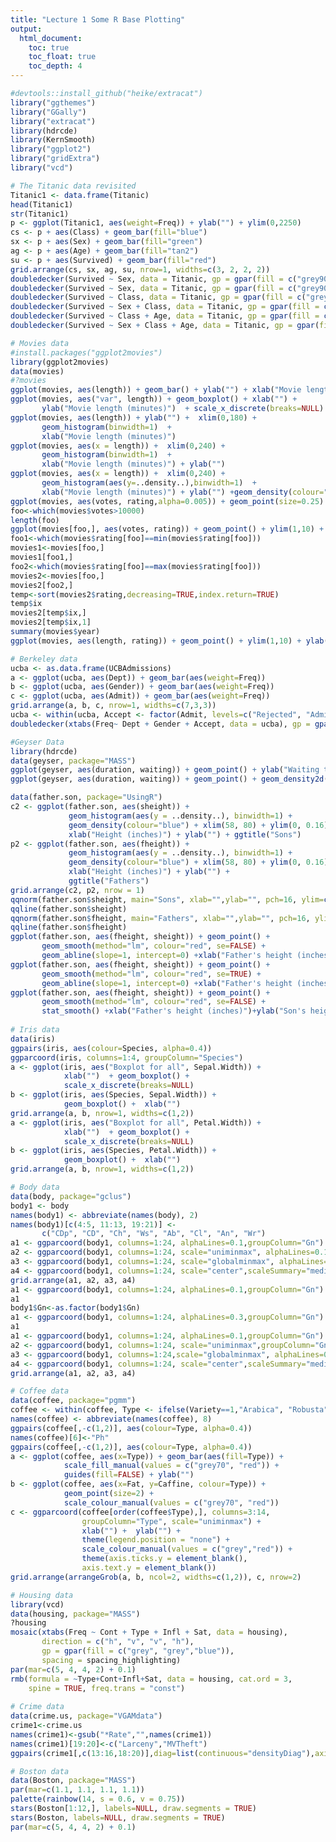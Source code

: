 ```yaml
---
title: "Lecture 1 Some R Base Plotting"
output:
  html_document:
    toc: true
    toc_float: true
    toc_depth: 4
---
```


```r
#devtools::install_github("heike/extracat")
library("ggthemes")
library("GGally")
library("extracat")
library(hdrcde)
library(KernSmooth)
library("ggplot2")
library("gridExtra")
library("vcd")
```

```r
# The Titanic data revisited
Titanic1 <- data.frame(Titanic)
head(Titanic1)
str(Titanic1)
p <- ggplot(Titanic1, aes(weight=Freq)) + ylab("") + ylim(0,2250)
cs <- p + aes(Class) + geom_bar(fill="blue")
sx <- p + aes(Sex) + geom_bar(fill="green")
ag <- p + aes(Age) + geom_bar(fill="tan2")
su <- p + aes(Survived) + geom_bar(fill="red")
grid.arrange(cs, sx, ag, su, nrow=1, widths=c(3, 2, 2, 2))
doubledecker(Survived ~ Sex, data = Titanic, gp = gpar(fill = c("grey90", "blue")))
doubledecker(Survived ~ Sex, data = Titanic, gp = gpar(fill = c("grey90", "blue")))
doubledecker(Survived ~ Class, data = Titanic, gp = gpar(fill = c("grey90", "blue")))
doubledecker(Survived ~ Sex + Class, data = Titanic, gp = gpar(fill = c("grey90", "blue")))
doubledecker(Survived ~ Class + Age, data = Titanic, gp = gpar(fill = c("grey90", "blue")))
doubledecker(Survived ~ Sex + Class + Age, data = Titanic, gp = gpar(fill = c("grey90", "blue")))
```

```r
# Movies data
#install.packages("ggplot2movies")
library(ggplot2movies)
data(movies)
#?movies
ggplot(movies, aes(length)) + geom_bar() + ylab("") + xlab("Movie length (minutes)")
ggplot(movies, aes("var", length)) + geom_boxplot() + xlab("") +
       ylab("Movie length (minutes)")  + scale_x_discrete(breaks=NULL) + coord_flip()
ggplot(movies, aes(length)) + ylab("") +  xlim(0,180) +
       geom_histogram(binwidth=1)  +
       xlab("Movie length (minutes)")
ggplot(movies, aes(x = length)) +  xlim(0,240) +
       geom_histogram(binwidth=1)  +
       xlab("Movie length (minutes)") + ylab("")
ggplot(movies, aes(x = length)) +  xlim(0,240) +
       geom_histogram(aes(y=..density..),binwidth=1)  +
       xlab("Movie length (minutes)") + ylab("") +geom_density(colour="blue")
ggplot(movies, aes(votes, rating,alpha=0.005)) + geom_point(size=0.25) + ylim(1,10) + ylab("Rating") + xlab("Votes")
foo<-which(movies$votes>10000)
length(foo)
ggplot(movies[foo,], aes(votes, rating)) + geom_point() + ylim(1,10) + ylab("Rating") + xlab("Votes")
foo1<-which(movies$rating[foo]==min(movies$rating[foo]))
movies1<-movies[foo,]
movies1[foo1,]
foo2<-which(movies$rating[foo]==max(movies$rating[foo]))
movies2<-movies[foo,]
movies2[foo2,]
temp<-sort(movies2$rating,decreasing=TRUE,index.return=TRUE)
temp$ix
movies2[temp$ix,]
movies2[temp$ix,1]
summary(movies$year)
ggplot(movies, aes(length, rating)) + geom_point() + ylim(1,10) + ylab("Rating") + xlab("Length (minutes)")+  xlim(60,240)

# Berkeley data
ucba <- as.data.frame(UCBAdmissions)
a <- ggplot(ucba, aes(Dept)) + geom_bar(aes(weight=Freq))
b <- ggplot(ucba, aes(Gender)) + geom_bar(aes(weight=Freq))
c <- ggplot(ucba, aes(Admit)) + geom_bar(aes(weight=Freq))
grid.arrange(a, b, c, nrow=1, widths=c(7,3,3))
ucba <- within(ucba, Accept <- factor(Admit, levels=c("Rejected", "Admitted")))
doubledecker(xtabs(Freq~ Dept + Gender + Accept, data = ucba), gp = gpar(fill = c("grey90", "steelblue")))

#Geyser Data
library(hdrcde)
data(geyser, package="MASS")
ggplot(geyser, aes(duration, waiting)) + geom_point() + ylab("Waiting time (minutes)") + xlab("Duration (minutes)")
ggplot(geyser, aes(duration, waiting)) + geom_point() + geom_density2d() + ylab("Waiting time (minutes)") + xlab("Duration (minutes)")
```

```r
data(father.son, package="UsingR")
c2 <- ggplot(father.son, aes(sheight)) + 
             geom_histogram(aes(y = ..density..), binwidth=1) +
             geom_density(colour="blue") + xlim(58, 80) + ylim(0, 0.16) +
             xlab("Height (inches)") + ylab("") + ggtitle("Sons")
p2 <- ggplot(father.son, aes(fheight)) + 
             geom_histogram(aes(y = ..density..), binwidth=1) +
             geom_density(colour="blue") + xlim(58, 80) + ylim(0, 0.16) +
             xlab("Height (inches)") + ylab("") +
             ggtitle("Fathers")
grid.arrange(c2, p2, nrow = 1)
qqnorm(father.son$sheight, main="Sons", xlab="",ylab="", pch=16, ylim=c(55,80))
qqline(father.son$sheight)
qqnorm(father.son$fheight, main="Fathers", xlab="",ylab="", pch=16, ylim=c(55,80))
qqline(father.son$fheight)
ggplot(father.son, aes(fheight, sheight)) + geom_point() +
       geom_smooth(method="lm", colour="red", se=FALSE) +
       geom_abline(slope=1, intercept=0) +xlab("Father's height (inches)")+ylab("Son's height (inches)")
ggplot(father.son, aes(fheight, sheight)) + geom_point() +
       geom_smooth(method="lm", colour="red", se=TRUE) +
       geom_abline(slope=1, intercept=0) +xlab("Father's height (inches)")+ylab("Son's height (inches)")
ggplot(father.son, aes(fheight, sheight)) + geom_point() +
       geom_smooth(method="lm", colour="red", se=FALSE) +
       stat_smooth() +xlab("Father's height (inches)")+ylab("Son's height (inches)")
          
# Iris data
data(iris)
ggpairs(iris, aes(colour=Species, alpha=0.4))           
ggparcoord(iris, columns=1:4, groupColumn="Species")
a <- ggplot(iris, aes("Boxplot for all", Sepal.Width)) +
            xlab("")  + geom_boxplot() +
            scale_x_discrete(breaks=NULL) 
b <- ggplot(iris, aes(Species, Sepal.Width)) + 
            geom_boxplot() +  xlab("")
grid.arrange(a, b, nrow=1, widths=c(1,2))
a <- ggplot(iris, aes("Boxplot for all", Petal.Width)) +
            xlab("")  + geom_boxplot() +
            scale_x_discrete(breaks=NULL) 
b <- ggplot(iris, aes(Species, Petal.Width)) + 
            geom_boxplot() +  xlab("")
grid.arrange(a, b, nrow=1, widths=c(1,2))

# Body data
data(body, package="gclus")
body1 <- body
names(body1) <- abbreviate(names(body), 2)
names(body1)[c(4:5, 11:13, 19:21)] <-  
       c("CDp", "CD", "Ch", "Ws", "Ab", "Cl", "An", "Wr")
a1 <- ggparcoord(body1, columns=1:24, alphaLines=0.1,groupColumn="Gn") + xlab("") + ylab("")
a2 <- ggparcoord(body1, columns=1:24, scale="uniminmax", alphaLines=0.1) + xlab("") + ylab("")
a3 <- ggparcoord(body1, columns=1:24, scale="globalminmax", alphaLines=0.1) + xlab("") + ylab("")
a4 <- ggparcoord(body1, columns=1:24, scale="center",scaleSummary="median", alphaLines=0.1) +xlab("") + ylab("")
grid.arrange(a1, a2, a3, a4)
a1 <- ggparcoord(body1, columns=1:24, alphaLines=0.1,groupColumn="Gn") + xlab("") + ylab("")
a1
body1$Gn<-as.factor(body1$Gn)
a1 <- ggparcoord(body1, columns=1:24, alphaLines=0.3,groupColumn="Gn") +xlab("") + ylab("")
a1
a1 <- ggparcoord(body1, columns=1:24, alphaLines=0.1,groupColumn="Gn") + xlab("") + ylab("")
a2 <- ggparcoord(body1, columns=1:24, scale="uniminmax",groupColumn="Gn",alphaLines=0.1) + xlab("") + ylab("")
a3 <- ggparcoord(body1, columns=1:24,scale="globalminmax", alphaLines=0.1,groupColumn="Gn") + xlab("") + ylab("")
a4 <- ggparcoord(body1, columns=1:24, scale="center",scaleSummary="median", alphaLines=0.1,groupColumn="Gn") +xlab("") + ylab("")
grid.arrange(a1, a2, a3, a4)

# Coffee data
data(coffee, package="pgmm")
coffee <- within(coffee, Type <- ifelse(Variety==1,"Arabica", "Robusta"))
names(coffee) <- abbreviate(names(coffee), 8)
ggpairs(coffee[,-c(1,2)], aes(colour=Type, alpha=0.4))           
names(coffee)[6]<-"Ph"
ggpairs(coffee[,-c(1,2)], aes(colour=Type, alpha=0.4))           
a <- ggplot(coffee, aes(x=Type)) + geom_bar(aes(fill=Type)) +
            scale_fill_manual(values = c("grey70", "red")) +
            guides(fill=FALSE) + ylab("")
b <- ggplot(coffee, aes(x=Fat, y=Caffine, colour=Type)) +
            geom_point(size=2) +
            scale_colour_manual(values = c("grey70", "red"))
c <- ggparcoord(coffee[order(coffee$Type),], columns=3:14,
                groupColumn="Type", scale="uniminmax") +
                xlab("") +  ylab("") +
                theme(legend.position = "none") +
                scale_colour_manual(values = c("grey","red")) +
                theme(axis.ticks.y = element_blank(),
                axis.text.y = element_blank())
grid.arrange(arrangeGrob(a, b, ncol=2, widths=c(1,2)), c, nrow=2)

# Housing data
library(vcd)    
data(housing, package="MASS")
?housing
mosaic(xtabs(Freq ~ Cont + Type + Infl + Sat, data = housing),
       direction = c("h", "v", "v", "h"), 
       gp = gpar(fill = c("grey", "grey","blue")),
       spacing = spacing_highlighting)
par(mar=c(5, 4, 4, 2) + 0.1)
rmb(formula = ~Type+Cont+Infl+Sat, data = housing, cat.ord = 3,
    spine = TRUE, freq.trans = "const")
    
# Crime data
data(crime.us, package="VGAMdata")
crime1<-crime.us
names(crime1)<-gsub("*Rate","",names(crime1))
names(crime1)[19:20]<-c("Larceny","MVTheft")
ggpairs(crime1[,c(13:16,18:20)],diag=list(continuous="densityDiag"),axisLabels="none")           

# Boston data
data(Boston, package="MASS")
par(mar=c(1.1, 1.1, 1.1, 1.1))
palette(rainbow(14, s = 0.6, v = 0.75))
stars(Boston[1:12,], labels=NULL, draw.segments = TRUE)
stars(Boston, labels=NULL, draw.segments = TRUE)
par(mar=c(5, 4, 4, 2) + 0.1)
```